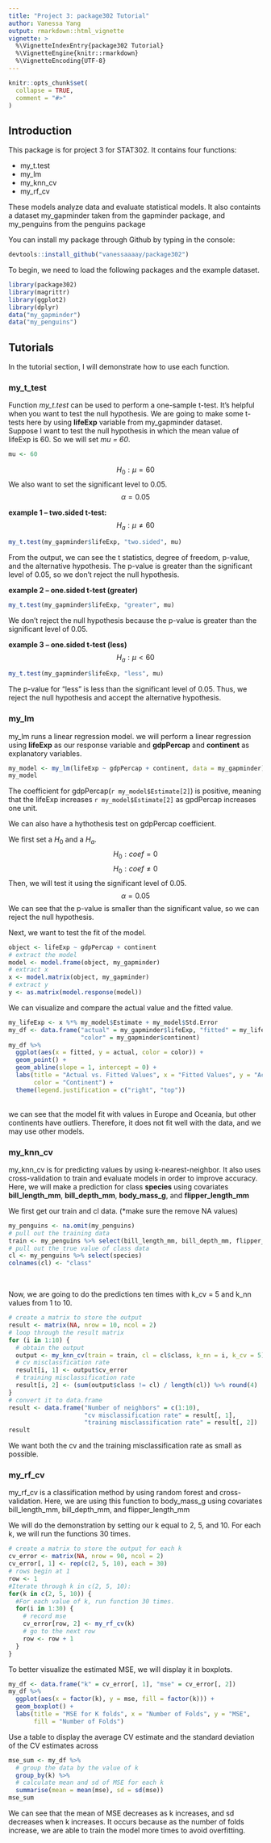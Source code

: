 ```yaml
---
title: "Project 3: package302 Tutorial"
author: Vanessa Yang
output: rmarkdown::html_vignette
vignette: >
  %\VignetteIndexEntry{package302 Tutorial}
  %\VignetteEngine{knitr::rmarkdown}
  %\VignetteEncoding{UTF-8}
---
```


```r
knitr::opts_chunk$set(
  collapse = TRUE,
  comment = "#>"
)
```

## Introduction
This package is for project 3 for STAT302. It contains four functions: 
<p>
* my_t.test
* my_lm
* my_knn_cv
* my_rf_cv
</p>
These models analyze data and evaluate statistical models. It also containts a dataset my_gapminder taken from the gapminder package, and my_penguins from the penguins package
<br>


You can install my package through Github by typing in the console:
```r
devtools::install_github("vanessaaaay/package302")
```


To begin, we need to load the following packages and the example dataset.
```r
library(package302)
library(magrittr)
library(ggplot2)
library(dplyr)
data("my_gapminder")
data("my_penguins")
```


## Tutorials
In the tutorial section, I will demonstrate how to use each function.

### my_t_test
Function *my_t.test* can be used to perform a one-sample t-test. It's helpful when you want to test the null hypothesis. We are going to make some t-tests here by using **lifeExp**  variable from my_gapminder dataset.
<br>
Suppose I want to test the null hypothesis in which the mean value of lifeExp is 60. So we will set *mu = 60*.
```r
mu <- 60
```

$$H_0: \mu = 60$$
We also want to set the significant level to 0.05.
$$\alpha = 0.05$$

**example 1 -- two.sided t-test:**
$$H_a: \mu \neq 60$$
```r
my_t.test(my_gapminder$lifeExp, "two.sided", mu)
```
From the output, we can see the t statistics, degree of freedom, p-value, and the alternative hypothesis. The p-value is greater than the significant level of 0.05, so we don't reject the null hypothesis.


**example 2 -- one.sided t-test (greater)**
```r
my_t.test(my_gapminder$lifeExp, "greater", mu)
```
We don't reject the null hypothesis because the p-value is greater than the significant level of 0.05.


**example 3 -- one.sided t-test (less)**
$$H_a: \mu < 60$$
```r
my_t.test(my_gapminder$lifeExp, "less", mu)
```
The p-value for "less" is less than the significant level of 0.05. Thus, we reject the null hypothesis and accept the alternative hypothesis.


### my_lm
my_lm runs a linear regression model. we will perform a linear regression using **lifeExp** as our response variable and **gdpPercap** and **continent** as explanatory variables.
<br>

```r
my_model <- my_lm(lifeExp ~ gdpPercap + continent, data = my_gapminder)
my_model
```
The coefficient for gdpPercap(`r my_model$Estimate[2]`) is positive, meaning that the lifeExp increases `r my_model$Estimate[2]` as gpdPercap increases one unit.


We can also have a hythothesis test on gdpPercap coefficient. 
<br>

We first set a $H_0$ and a $H_a$.
$$H_0: coef = 0$$
$$H_0: coef \neq 0$$
Then, we will test it using the significant level of 0.05.
$$ \alpha = 0.05$$
We can see that the p-value is smaller than the significant value, so we can reject the null hypothesis.


Next, we want to test the fit of the model.
```r
object <- lifeExp ~ gdpPercap + continent
# extract the model 
model <- model.frame(object, my_gapminder)
# extract x 
x <- model.matrix(object, my_gapminder)
# extract y
y <- as.matrix(model.response(model))
```

We can visualize and compare the actual value and the fitted value.
```r
my_lifeExp <- x %*% my_model$Estimate + my_model$Std.Error
my_df <- data.frame("actual" = my_gapminder$lifeExp, "fitted" = my_lifeExp,
                    "color" = my_gapminder$continent) 
my_df %>%
  ggplot(aes(x = fitted, y = actual, color = color)) +
  geom_point() +
  geom_abline(slope = 1, intercept = 0) +
  labs(title = "Actual vs. Fitted Values", x = "Fitted Values", y = "Actual Values",
       color = "Continent") +
  theme(legend.justification = c("right", "top"))
```
<br>
we can see that the model fit with values in Europe and Oceania, but other continents have outliers. Therefore, it does not fit well with the data, and we may use other models.


### my_knn_cv 
my_knn_cv is for predicting values by using k-nearest-neighbor. It also uses cross-validation to train and evaluate models in order to improve accuracy. Here, we will make a prediction for class **species** using covariates **bill_length_mm**, **bill_depth_mm**, **body_mass_g**, and **flipper_length_mm**

We first get our train and cl data. (*make sure the remove NA values)
```r
my_penguins <- na.omit(my_penguins)
# pull out the training data
train <- my_penguins %>% select(bill_length_mm, bill_depth_mm, flipper_length_mm, body_mass_g)
# pull out the true value of class data
cl <- my_penguins %>% select(species)
colnames(cl) <- "class"
```

<br>

Now, we are going to do the predictions ten times with k_cv = 5 and k_nn values from 1 to 10. 
```r
# create a matrix to store the output
result <- matrix(NA, nrow = 10, ncol = 2)
# loop through the result matrix
for (i in 1:10) {
  # obtain the output
  output <- my_knn_cv(train = train, cl = cl$class, k_nn = i, k_cv = 5)
  # cv misclassfication rate
  result[i, 1] <- output$cv_error
  # training misclassification rate
  result[i, 2] <- (sum(output$class != cl) / length(cl)) %>% round(4)
}
# convert it to data.frame
result <- data.frame("Number of neighbors" = c(1:10), 
                     "cv misclassification rate" = result[, 1],
                     "training misclassification rate" = result[, 2])
result
```
We want both the cv and the training misclassification rate as small as possible. 


### my_rf_cv 
my_rf_cv is a classification method by using random forest and cross-validation. Here, we are using this function to body_mass_g using covariates bill_length_mm, bill_depth_mm, and flipper_length_mm
<br>

We will do the demonstration by setting our k equal to 2, 5, and 10. For each k, we will run the functions 30 times.

```r
# create a matrix to store the output for each k 
cv_error <- matrix(NA, nrow = 90, ncol = 2)
cv_error[, 1] <- rep(c(2, 5, 10), each = 30)
# rows begin at 1
row <- 1
#Iterate through k in c(2, 5, 10):
for(k in c(2, 5, 10)) {
  #For each value of k, run function 30 times.
  for(i in 1:30) {
    # record mse
    cv_error[row, 2] <- my_rf_cv(k)
    # go to the next row 
    row <- row + 1
  }
}
```

To better visualize the estimated MSE, we will display it in boxplots.
```r
my_df <- data.frame("k" = cv_error[, 1], "mse" = cv_error[, 2])
my_df %>% 
  ggplot(aes(x = factor(k), y = mse, fill = factor(k))) +
  geom_boxplot() +
  labs(title = "MSE for K folds", x = "Number of Folds", y = "MSE", 
       fill = "Number of Folds")
```

Use a table to display the average CV estimate and the standard deviation of the CV estimates across 
```r
mse_sum <- my_df %>% 
  # group the data by the value of k
  group_by(k) %>%
  # calculate mean and sd of MSE for each k 
  summarise(mean = mean(mse), sd = sd(mse))
mse_sum
```
We can see that the mean of MSE decreases as k increases, and sd decreases when k increases.  It occurs because as the number of folds increase, we are able to train the model more times to avoid overfitting.


